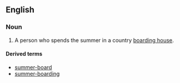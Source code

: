 ==English==
===Noun===
{{en-noun|head=[[summer]] [[boarder]]}}

# {{context|US|lang=en}} A person who spends the summer in a country [[boarding house]].

====Derived terms====
* [[summer-board]]<!--verb-->
* [[summer-boarding]]<!--noun-->